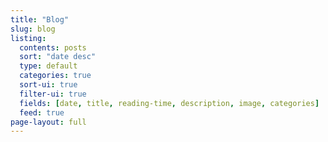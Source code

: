 ```yaml
---
title: "Blog"
slug: blog
listing:
  contents: posts
  sort: "date desc"
  type: default
  categories: true
  sort-ui: true
  filter-ui: true
  fields: [date, title, reading-time, description, image, categories]
  feed: true
page-layout: full
---
```

